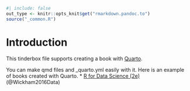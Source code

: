 ```r
#| include: false
out_type <- knitr::opts_knit$get("rmarkdown.pandoc.to")
source("_common.R")
```
# Introduction { .unnumbered }

This tinderbox file supports creating a book with [Quarto](https://quarto.org/).

You can make qmd files and _quarto.yml easily with it. 
Here is an example of books created with Quarto.
* [R for Data Science (2e)](https://r4ds.hadley.nz/)(@Wickham2016Data)


